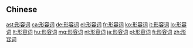 {{also|形容詞}}
==Chinese==
{{zh-see|形容詞}}

[[ast:形容词]]
[[ca:形容词]]
[[de:形容词]]
[[el:形容词]]
[[fr:形容词]]
[[ko:形容词]]
[[it:形容词]]
[[lo:形容词]]
[[lt:形容词]]
[[hu:形容词]]
[[mg:形容词]]
[[nl:形容词]]
[[ja:形容词]]
[[pl:形容词]]
[[fi:形容词]]
[[zh:形容词]]